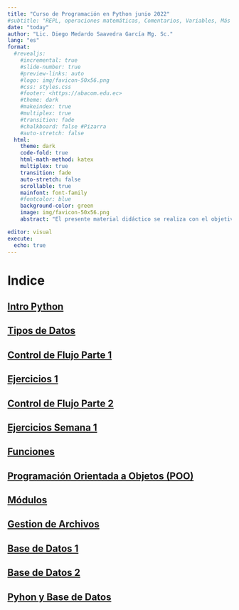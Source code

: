 ```yaml
---
title: "Curso de Programación en Python junio 2022"
#subtitle: "REPL, operaciones matemáticas, Comentarios, Variables, Más de una Variable, Concatenación"
date: "today"
author: "Lic. Diego Medardo Saavedra García Mg. Sc."
lang: "es"
format:
  #revealjs:
    #incremental: true
    #slide-number: true
    #preview-links: auto
    #logo: img/favicon-50x56.png
    #css: styles.css
    #footer: <https://abacom.edu.ec>
    #theme: dark
    #makeindex: true
    #multiplex: true
    #transition: fade
    #chalkboard: false #Pizarra
    #auto-stretch: false
  html: 
    theme: dark
    code-fold: true
    html-math-method: katex
    multiplex: true
    transition: fade
    auto-stretch: false
    scrollable: true
    mainfont: font-family
    #fontcolor: blue
    background-color: green
    image: img/favicon-50x56.png
    abstract: "El presente material didáctico se realiza con el objetivo de servir como apoyo al Curso de Programación en Python de la empresa Abacom Loja, empresa especializada en cursos de capacitación y servicios informáticos"

editor: visual
execute: 
  echo: true
---
```


# Indice

## [Intro Python](https://5t4t1ck.github.io/Curso-de-Python-junio-2022/Intro)

## [Tipos de Datos](https://5t4t1ck.github.io/Curso-de-Python-junio-2022/Tipos_de_Datos)

## [Control de Flujo Parte 1](https://5t4t1ck.github.io/Curso-de-Python-junio-2022/Control_de_Flujo_parte_1 "https://5t4t1ck.github.io/Curso-de-Python-junio-2022/Control_de_Flujo_parte_1/")

## [Ejercicios 1](https://5t4t1ck.github.io/Curso-de-Python-junio-2022/Ejercicios_1)

## [Control de Flujo Parte 2](https://5t4t1ck.github.io/Curso-de-Python-junio-2022/Control_de_Flujo_parte_2)

## [Ejercicios Semana 1](https://5t4t1ck.github.io/Curso-de-Python-junio-2022/EjerciciosSemana1)

## [Funciones](https://5t4t1ck.github.io/Curso-de-Python-junio-2022/Funciones)

## [Programación Orientada a Objetos (POO)](https://5t4t1ck.github.io/Curso-de-Python-junio-2022/POO)

## [Módulos](https://5t4t1ck.github.io/Curso-de-Python-junio-2022/Modulos)

## [Gestion de Archivos](https://5t4t1ck.github.io/Curso-de-Python-junio-2022/Gestion_de_archivos)

## [Base de Datos 1](https://5t4t1ck.github.io/Curso-de-Python-junio-2022/Base_de_datos_1)

## [Base de Datos 2](https://5t4t1ck.github.io/Curso-de-Python-junio-2022/Base_de_datos_1)

## [Pyhon y Base de Datos](https://5t4t1ck.github.io/Curso-de-Python-junio-2022/Base_de_Datos_con_python)
